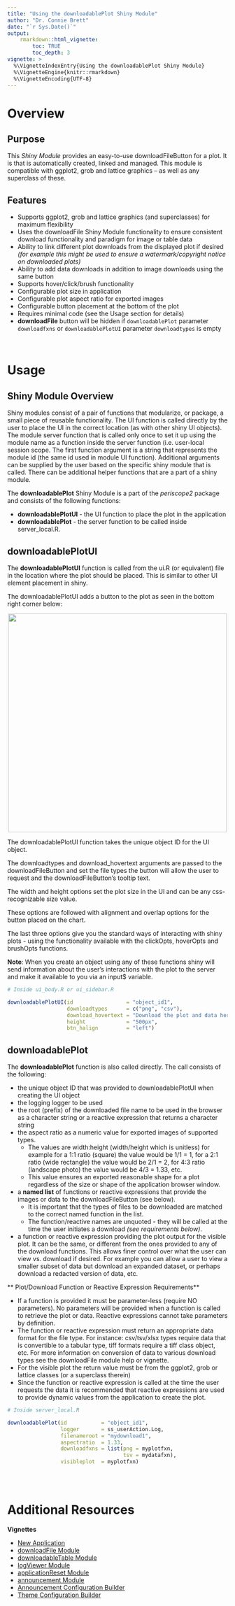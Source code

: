 ```yaml
---
title: "Using the downloadablePlot Shiny Module"
author: "Dr. Connie Brett"
date: "`r Sys.Date()`"
output: 
    rmarkdown::html_vignette:
        toc: TRUE
        toc_depth: 3
vignette: >
  %\VignetteIndexEntry{Using the downloadablePlot Shiny Module}
  %\VignetteEngine{knitr::rmarkdown}
  %\VignetteEncoding{UTF-8}
---
```



# Overview

## Purpose 

This *Shiny Module* provides an easy-to-use downloadFileButton for a plot.  It is that is automatically created, linked and managed.  This module is compatible with ggplot2, grob and lattice graphics -- as well as any superclass of these.


## Features

* Supports ggplot2, grob and lattice graphics (and superclasses) for maximum flexibility
* Uses the downloadFile Shiny Module functionality to ensure consistent
download functionality and paradigm for image or table data
* Ability to link different plot downloads from the displayed plot if 
desired *(for example this might be used to ensure a watermark/copyright
notice on downloaded plots)*
* Ability to add data downloads in addition to image downloads using the same
button
* Supports hover/click/brush functionality
* Configurable plot size in application
* Configurable plot aspect ratio for exported images
* Configurable button placement at the bottom of the plot
* Requires minimal code (see the Usage section for details)
* **downloadFile** button will be hidden if `downloadablePlot` parameter `downloadfxns` or
`downloadablePlotUI` parameter `downloadtypes` is empty

<br>

# Usage

## Shiny Module Overview

Shiny modules consist of a pair of functions that modularize, or package, a small piece of reusable functionality.  The UI function is called directly by the user to place the UI in the correct location (as with other shiny UI objects). The module server function that is called only once to set it up using the module name as a function inside the server function (i.e. user-local session scope.  The first function argument is a string that represents the module id (the same id used in module UI function). Additional arguments can be supplied by the user based on the specific shiny module that is called.  There can be additional helper functions that are a part of a shiny module.


The **downloadablePlot** Shiny Module is a part of the *periscope2* package and 
consists of the following functions:

* **downloadablePlotUI** - the UI function to place the plot in the application
* **downloadablePlot** - the server function to be called inside server_local.R.


## downloadablePlotUI

The **downloadablePlotUI** function is called from the ui.R (or equivalent) file in the location where the plot should be placed.  This is similar to other UI element placement in shiny.

The downloadablePlotUI adds a button to the plot as seen in the bottom right corner below:

<center><img src="figures/downloadablePlot-1.png" width="500px"></center>

The downloadablePlotUI function takes the unique object ID for the UI object.

The downloadtypes and download_hovertext arguments are passed to the downloadFileButton and set the file types the button will allow the user to
request and the downloadFileButton's tooltip text.  

The width and height options set the plot size in the UI and can be any css-recognizable size value.

These options are followed with alignment and overlap options for the button placed on the chart.

The last three options give you the standard ways of interacting with shiny plots - using the functionality available with the clickOpts, hoverOpts and brushOpts functions. 

**Note**: When you create an object using any of these functions shiny will send 
information about the user's interactions with the plot to the server and make 
it available to you via an input$ variable.


```r
# Inside ui_body.R or ui_sidebar.R

downloadablePlotUI(id                 = "object_id1", 
                   downloadtypes      = c("png", "csv"), 
                   download_hovertext = "Download the plot and data here!",
                   height             = "500px", 
                   btn_halign         = "left")
```


## downloadablePlot

The **downloadablePlot** function is also called directly. The call consists of the following:

* the unique object ID that was provided to downloadablePlotUI when creating the UI object
* the logging logger to be used
* the root (prefix) of the downloaded file name to be used in the browser as a character string or a reactive expression that returns a character string
* the aspect ratio as a numeric value for exported images of supported types.  
  * The values are width:height (width/height which is unitless) for example for a 
1:1 ratio (square) the value would be 1/1 = 1, for a 2:1 ratio (wide rectangle)
the value would be 2/1 = 2, for 4:3 ratio (landscape photo) the value would be
4/3 = 1.33, etc.  
  * This value ensures an exported reasonable shape for a plot 
regardless of the size or shape of the application browser window.
* a **named list** of functions or reactive expressions that provide the images or data to the 
downloadFileButton (see below).  
  * It is important that the types of files to be downloaded are matched to the correct named function in the list.  
  * The function/reactive names are unquoted - they will be called at the time the user initiates a 
download *(see requirements below)*.
* a function or reactive expression providing the plot output for the visible plot.  It can be the same,
or different from the ones provided to any of the download functions.  This allows finer control over what the user can view vs. download if desired.  For example you can allow a user to view a smaller subset of data but download an expanded dataset, or perhaps download a redacted version of data, etc.


** Plot/Download Function or Reactive Expression Requirements**

* If a function is provided it must be parameter-less (require NO parameters).  No parameters will be provided when a function is called to retrieve the plot or data.  Reactive expressions cannot take parameters by definition.
* The function or reactive expression must return an appropriate data format for the file type.  For
instance: csv/tsv/xlsx types require data that is convertible to a tabular type,
tiff formats require a tiff class object, etc.  For more information on conversion of data 
to various download types see the downloadFile module help or vignette.
* For the visible plot the return value must be from the ggplot2, grob or lattice classes (or a superclass therein)
* Since the function or reactive expression is called at the time the user requests the data it is 
recommended that reactive expressions are used to provide dynamic values from the application to create the plot.


```r
# Inside server_local.R

downloadablePlot(id           = "object_id1",
                 logger       = ss_userAction.Log,
                 filenameroot = "mydownload1",
                 aspectratio  = 1.33,
                 downloadfxns = list(png = myplotfxn,
                                     tsv = mydatafxn),
                 visibleplot  = myplotfxn)
           
```

<br>

# Additional Resources

**Vignettes**

* [New Application](new-application.html)
* [downloadFile Module](downloadFile-module.html)
* [downloadableTable Module](downloadableTable-module.html)
* [logViewer Module](logViewer-module.html)
* [applicationReset Module](applicationReset-module.html)
* [announcement Module](announcement-module.html)
* [Announcement Configuration Builder](announcement_addin.html)
* [Theme Configuration Builder](themeBuilder_addin.html)
